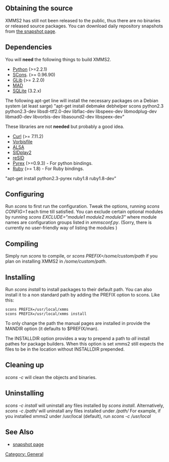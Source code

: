 {{Navbar}}

== Obtaining the source ==

XMMS2 has still not been released to the public, thus there are no binaries or released source packages. You can download daily repository snapshots from [http://xmms2.xmms.org/snapshots/ the snapshot page].

== Dependencies ==

You will '''need''' the following things to build XMMS2.

* [http://www.python.org/ Python] (>=2.2.1)
* [http://www.scons.org/ SCons]. (>= 0.96.90)
* [http://www.gtk.org/ GLib] (>= 2.2.0)
* [http://www.underbit.com/products/mad/ MAD]
* [http://www.sqlite.org SQLite] (3.2.x)

The following apt-get line will install the necessary packages on a Debian system (at least sarge)  "apt-get install debmake debhelper scons python2.3 python2.3-dev libsdl-ttf2.0-dev libflac-dev libspeex-dev libmodplug-dev libmad0-dev libvorbis-dev libasound2-dev libspeex-dev"

These libraries are not '''needed''' but probably a good idea.

* [http://curl.haxx.se Curl] (>= 7.11.2)
* [http://www.xiph.org Vorbisfile]
* [http://www.alsa-project.org ALSA]
* [http://sidplay2.sourceforge.net/ SIDplay2]
* [http://www.geocities.com/SiliconValley/Lakes/5147/resid/ reSID]
* [http://www.cosc.canterbury.ac.nz/~greg/python/Pyrex/ Pyrex] (>=0.9.3) - For python bindings.
* [http://www.ruby-lang.org/ Ruby] (>= 1.8) - For Ruby bindings.

"apt-get install python2.3-pyrex ruby1.8 ruby1.8-dev"

== Configuring ==
Run ''scons'' to first run the configuration. Tweak the options, running ''scons CONFIG=1'' each time till satisfied. You can exclude certain optional modules by running ''scons EXCLUDE="module1 module2 module3"'' where module names are configuration groups listed in ''xmmsconf.py''. (Sorry, there is currently no user-friendly way of listing the modules )

== Compiling ==
Simply run ''scons'' to compile, or ''scons PREFIX=/some/custom/path'' if you plan on installing XMMS2 in ''/some/custom/path''.

== Installing ==

Run ''scons install'' to install packages to their default path. You can also install it to a non standard path by adding the PREFIX option to scons. Like this:

 scons PREFIX=/usr/local/xmms
 scons PREFIX=/usr/local/xmms install

To only change the path the manual pages are installed in provide the MANDIR option (it defaults to $PREFIX/man).

The INSTALLDIR option provides a way to prepend a path to ''all'' install pathes for package builders. When this option is set xmms2 still expects the files to be in the location without INSTALLDIR prepended.

== Cleaning up ==

''scons -c'' will clean the objects and binaries.

== Uninstalling ==
''scons -c install'' will uninstall any files installed by ''scons install''. Alternatively, ''scons -c /path/'' will uninstall any files installed under ''/path/''
For example, if you installed xmms2 under /usr/local (default), run ''scons -c /usr/local''

== See Also ==
* [http://xmms2.xmms.org/snapshots/ snapshot page]

[[Category: General]]